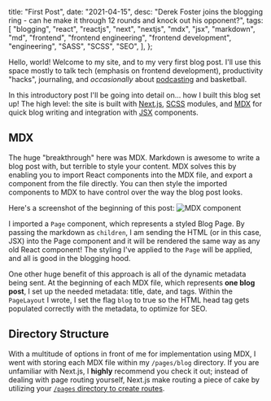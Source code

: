 
  title: "First Post",
  date: "2021-04-15",
  desc:
    "Derek Foster joins the blogging ring - can he make it through 12 rounds and knock out his opponent?",
  tags: [
    "blogging",
    "react",
    "reactjs",
    "next",
    "nextjs",
    "mdx",
    "jsx",
    "markdown",
    "md",
    "frontend",
    "frontend engineering",
    "frontend development",
    "engineering",
    "SASS",
    "SCSS",
    "SEO",
  ],
};


Hello, world! Welcome to my site, and to my very first blog post. I'll use this space mostly to talk tech (emphasis on frontend development), productivity "hacks", journaling, and _occasionally_ about [podcasting](https://linktr.ee/baguetteboys) and basketball.

In this introductory post I'll be going into detail on... how I built this blog set up! The high level: the site is built with [Next.js](https://nextjs.org/), [SCSS](https://sass-lang.com/) modules, and [MDX](https://mdxjs.com/) for quick blog writing and integration with [JSX](https://reactjs.org/docs/introducing-jsx.html) components.

## MDX

The huge "breakthrough" here was MDX. Markdown is awesome to write a blog post with, but terrible to style your content. MDX solves this by enabling you to import React components into the MDX file, and export a component from the file directly. You can then style the imported components to MDX to have control over the way the blog post looks.

Here's a screenshot of the beginning of this post: ![MDX component](/images/blog-post.png)

I imported a `Page` component, which represents a styled Blog Page. By passing the markdown as `children`, I am sending the HTML (or in this case, JSX) into the Page component and it will be rendered the same way as any old React component! The styling I've applied to the `Page` will be applied, and all is good in the blogging hood.

One other huge benefit of this approach is all of the dynamic metadata being sent. At the beginning of each MDX file, which represents **one blog post**, I set up the needed metadata: title, date, and tags. Within the `PageLayout` I wrote, I set the flag `blog` to true so the HTML head tag gets populated correctly with the metadata, to optimize for SEO.

## Directory Structure

With a multitude of options in front of me for implementation using MDX, I went with storing each MDX file within my `/pages/blog` directory. If you are unfamiliar with Next.js, I **highly** recommend you check it out; instead of dealing with page routing yourself, Next.js make routing a piece of cake by utilizing your [`/pages` directory to create routes](https://nextjs.org/docs/routing/introduction).
